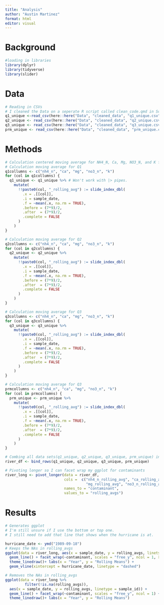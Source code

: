 ```yaml
---
title: "Analysis"
author: "Austin Martinez"
format: html
editor: visual
---
```


# Background

```r
#loading in libraries
library(dplyr)
library(tidyverse)
library(slider)
```

# Data

```r
# Reading in CSVs
# I cleaned the Data on a seperate R script called clean_code.qmd in Scripts/Supporting Code
q1_unique <-read_csv(here::here("Data", "cleaned_data", "q1_unique.csv"))
q2_unique <- read_csv(here::here("Data", "cleaned_data", "q2_unique.csv"))
q3_unique <- read_csv(here::here("Data", "cleaned_data", "q3_unique.csv"))
prm_unique <- read_csv(here::here("Data", "cleaned_data", "prm_unique.csv"))


```

# Methods

```r
# Calculation centered moving average for NH4_N, Ca, Mg, NO3_N, and K for each data with a 9 week sliding window.
# Calculation moving average for Q1
q1collumns <- c("nh4_n", "ca", "mg", "no3_n", "k")
for (col in q1collumns) {
  q1_unique <- q1_unique %>% # Won't work with |> pipes. 
    mutate(
      !!paste0(col, "_rolling_avg") := slide_index_dbl(
        .x = .[[col]],
        .i = sample_date,
        .f = ~mean(.x, na.rm = TRUE),
        .before = (7*9)/2,   
        .after  = (7*9)/2,
        .complete = FALSE
      )
    )
}

# Calculation moving average for Q2
q2collumns <- c("nh4_n", "ca", "mg", "no3_n", "k")
for (col in q2collumns) {
  q2_unique <- q2_unique %>%
    mutate(
      !!paste0(col, "_rolling_avg") := slide_index_dbl(
        .x = .[[col]],
        .i = sample_date,
        .f = ~mean(.x, na.rm = TRUE),  
        .before = (7*9)/2,
        .after  = (7*9)/2,
        .complete = FALSE
      )
    )
}

# Calculation moving average for Q3
q3collumns <- c("nh4_n", "ca", "mg", "no3_n", "k")
for (col in q3collumns) {
  q3_unique <- q3_unique %>%
    mutate(
      !!paste0(col, "_rolling_avg") := slide_index_dbl(
        .x = .[[col]],
        .i = sample_date,
        .f = ~mean(.x, na.rm = TRUE),  
        .before = (7*9)/2, 
        .after  = (7*9)/2,
        .complete = FALSE
      )
    )
}

# Calculation moving average for Q3
prmcollumns <- c("nh4_n", "ca", "mg", "no3_n", "k")
for (col in prmcollumns) {
  prm_unique <- prm_unique %>%
    mutate(
      !!paste0(col, "_rolling_avg") := slide_index_dbl(
        .x = .[[col]],
        .i = sample_date,
        .f = ~mean(.x, na.rm = TRUE),
        .before = (7*9)/2,
        .after  = (7*9)/2,
        .complete = FALSE
      )
    )
}

# Combing all data sets(q1_unique, q2_unique, q3_unique, prm_unique) into one.
river_df <- bind_rows(q1_unique, q2_unique, q3_unique, prm_unique)

# Pivoting longer so I can facet wrap my ggplot for contaminants
river_long <- pivot_longer(data = river_df, 
                           cols =  c("nh4_n_rolling_avg", "ca_rolling_avg", 
                                     "mg_rolling_avg", "no3_n_rolling_avg", "k_rolling_avg"), 
                           names_to = "contaminant",
                           values_to = "rolling_avgs")
```

# Results

```r
# Generates ggplot 
# I'm still unsure if I use the bottom or top one.
# I still need to add that line that shows when the hurricane is at.

hurricane_date <- ymd("1989-09-18")
# Keeps the NAs in rolling_avgs
ggplot(data = river_long, aes(x = sample_date, y = rolling_avgs, linetype = sample_id)) +
  geom_line() + facet_wrap(~contaminant, scales = "free_y", ncol = 1, strip.position = "left") +
  theme_linedraw()+ labs(x = "Year", y = "Rolling Means") +
  geom_vline(xintercept = hurricane_date, linetype = "dashed")

# Removes the NAs in rolling_avgs
ggplot(data = river_long %>% 
         filter(!is.na(rolling_avgs)),
  aes(x = sample_date, y = rolling_avgs, linetype = sample_id)) +
  geom_line() + facet_wrap(~contaminant, scales = "free_y", ncol = 1) +
  theme_linedraw()+ labs(x = "Year", y = "Rolling Means")
```

